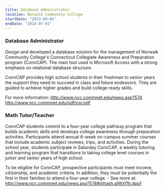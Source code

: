```yaml
---
title: Database Administrator
location: Norwalk Community College
startDate: "2013-09-01"
endDate: "2014-07-01"
---
```


### Database Administrator
Design and developed a database solution for the
management of Norwalk Community College's Connecticut
Collegiate Awareness and Preparation program (ConnCAP).
The main tool used is Microsoft Access with a strong
emphasis on relational database structure.

ConnCAP provides high school students in their freshman
to senior years the support they need to succeed in class
and future endeavors. They are guided to achieve higher
grades and build college ready skills. 

For more information: 
http://www.ncc.commnet.edu/news.asp?574
http://www.ncc.commnet.edu/pdf/cpi.pdf

### Math Tutor/Teacher
ConnCAP students commit to a four-year college pathway
program that builds academic skills and develops college
awareness through preparation activities. Participants
attend annual 6-week on-campus summer courses that include
academic subject reviews, trips, and activities. During the
school year, students participate in Saturday ConnCAP, a weekly
tutoring and learning program that transitions to taking college
level courses in junior and senior years of high school. 

To be eligible for ConnCAP, prospective participants must meet
income, citizenship, and academic criteria. In addition, they must
be potentially the first in their families to attend a four-year
college. - See more at: http://www.ncc.commnet.edu/news.asp?574#sthash.aIWxf1ti.dpuf
